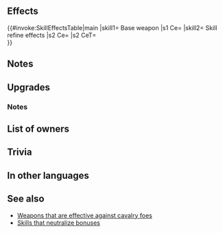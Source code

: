 {{Weapon Infobox
|tagid=SID_ポールアクス＋
|weaponType=Axe
|weaponName={{PAGENAME}}
|altWeaponName=Poleaxe Plus
|might=14
|range=1
|effectiveness=cavalry
|effect=Effective against cavalry foes.
|cost=300
|exclusive=0
|statModifiers=0,14,0,0,0
|refinePaths=Skill1,Atk,Spd,Def,Res
|refineSP=350
|refineMedals=500
|refineStones=50
|effectSkill1=Neutralizes cavalry foes' bonuses (from skills like Fortify, Rally, etc.) during combat.
|iconSkill1=Dull Cavalry W.png
|tagidExtraSkill1=無
|properties=random_all
}}
==Effects==
{{#invoke:SkillEffectsTable|main
|skill1={{SCi|weapon}} Base weapon
|s1 Ce={{Eft|Effectiveness|{{Mt|Cavalry}}}}
|skill2={{Si|Poleaxe+|refine=Skill1}} Skill refine effects
|s2 Ce={{Eft|Neutralize Bonus}}
|s2 CeT={{Mt|Cavalry}}<br>{{Tgt|Foes}}
}}
==Notes==
{{Effective damage bonus|cavalry}}
==Upgrades==
{{Weapon Upgrade List}}
===Notes===
{{Bonus neutralization}}
==List of owners==
{{Skill Hero List}}
==Trivia==
{{Rsn|強化無効R騎馬|Dull Cavalry}}
==In other languages==
{{OtherLanguages
|japanese=ポールアクス＋
|german=Stabaxt+
|spanishEU=Alabarda +
|spanishLA=Alabarda +
|french=Hache polaire +
|italian=Alabarda+
|chineseTW=長斧＋
|portuguese=Alarbada+
}}
==See also==
* [[Weapons that are effective against cavalry foes]]
* [[Skills that neutralize bonuses]]
{{Weapons Navbox}}